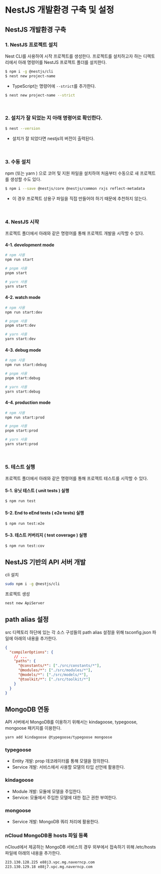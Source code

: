 # NestJS 개발환경 구축 및 설정

## NestJS 개발환경 구축

### 1. NestJS 프로젝트 설치

Nest CLI를 사용하여 시작 프로젝트를 생성한다.
프로젝트를 설치하고자 하는 디렉토리에서 아래 명령어를 NestJS 프로젝트 폴더를 설치한다.

```sh
$ npm i -g @nestjs/cli
$ nest new project-name
```

- TypeScript는 명령어에 `--strict`를 추가한다.

```sh
$ nest new project-name --strict
```

<br />

### 2. 설치가 잘 되었는 지 아래 명령어로 확인한다.

```sh
$ nest --version
```

- 설치가 잘 되었다면 nestjs의 버전이 출력된다.

<br />

### 3. 수동 설치

npm (또는 yarn ) 으로 코어 및 지원 파일을 설치하여 처음부터 수동으로 새 프로젝트를 생성할 수도 있다.

```sh
$ npm i --save @nestjs/core @nestjs/common rxjs reflect-metadata
```

- 이 경우 프로젝트 상용구 파일을 직접 만들어야 하기 때문에 추천하지 않는다.

<br />

### 4. NestJS 시작

프로젝트 폴더에서 아래와 같은 명령어를 통해 프로젝트 개발을 시작할 수 있다.

#### 4-1. development mode

```sh
# npm 사용
npm run start

# pnpm 사용
pnpm start

# yarn 사용
yarn start
```

#### 4-2. watch mode

```sh
# npm 사용
npm run start:dev

# pnpm 사용
pnpm start:dev

# yarn 사용
yarn start:dev
```

#### 4-3. debug mode

```sh
# npm 사용
npm run start:debug

# pnpm 사용
pnpm start:debug

# yarn 사용
yarn start:debug
```

#### 4-4. production mode

```sh
# npm 사용
npm run start:prod

# pnpm 사용
pnpm start:prod

# yarn 사용
yarn start:prod
```

<br />

### 5. 테스트 실행

프로젝트 폴더에서 아래와 같은 명령어를 통해 프로젝트 테스트를 시작할 수 있다.

#### 5-1. 유닛 테스트 ( unit tests ) 실행

```sh
$ npm run test
```

#### 5-2. End to eEnd tests ( e2e tests) 실행

```sh
$ npm run test:e2e
```

#### 5-3. 테스트 커버리지 ( test coverage ) 실행

```sh
$ npm run test:cov
```

## NestJS 기반의 API 서버 개발

cli 설치

```sh
sudo npm i -g @nestjs/cli
```

프로젝트 생성

```sh
nest new ApiServer
```

## path alias 설정

src 디렉토리 하단에 있는 각 소스 구성들의 path alias 설정을 위해 tsconfig.json 파일에 아래의 내용을 추가한다.

```json
{
  "compilerOptions": {
    // ...
    "paths": {
      "@constants/*": ["./src/constants/*"],
      "@modules/*": ["./src/modules/*"],
      "@models/*": ["./src/models/*"],
      "@toolkit/*": ["./src/toolkit/*"]
    }
  }
}
```

## MongoDB 연동

API 서버에서 MongoDB를 이용하기 위해서는 kindagoose, typegoose, mongoose 패키지를 이용한다.

```sh
yarn add kindagoose @typegoose/typegoose mongoose
```

### typegoose

- Entity 개발: prop 데코레이터를 통해 모델을 정의한다.
- Service 개발: 서비스에서 사용할 모델의 타입 선언에 활용한다.

### kindagoose

- Module 개발: 모듈에 모델을 주입한다.
- Service: 모듈에서 주입한 모델에 대한 접근 권한 부여한다.

### mongoose

- Service 개발: MongoDB 쿼리 처리에 활용한다.

### nCloud MongoDB용 hosts 파일 등록

nCloud에서 제공하는 MongoDB 서비스의 경우 외부에서 접속하기 위해 /etc/hosts 파일에 아래의 내용을 추가한다.

```sh
223.130.128.225 e88j3.vpc.mg.naverncp.com
223.130.129.18 e88j7.vpc.mg.naverncp.com
```
